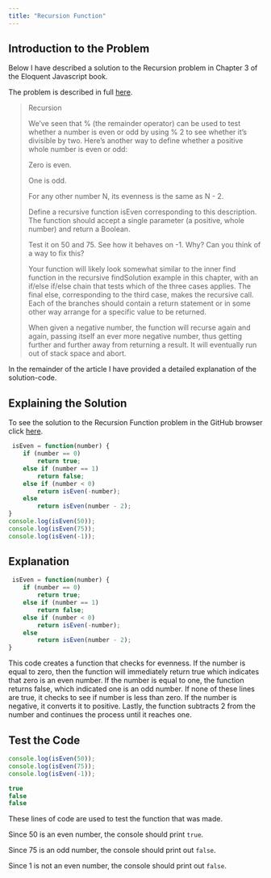 ```yaml
---
title: "Recursion Function"
---
```


## Introduction to the Problem

Below I have described a solution to the Recursion problem in Chapter 3 of the Eloquent Javascript book.

The problem is described in full [here](https://eloquentjavascript.net/03_functions.html). 

<blockquote>
Recursion

We’ve seen that % (the remainder operator) can be used to test whether a number is even or odd by using % 2 to see whether it’s divisible by two. Here’s another way to define whether a positive whole number is even or odd:

Zero is even.

One is odd.

For any other number N, its evenness is the same as N - 2.

Define a recursive function isEven corresponding to this description. The function should accept a single parameter (a positive, whole number) and return a Boolean.

Test it on 50 and 75. See how it behaves on -1. Why? Can you think of a way to fix this?

Your function will likely look somewhat similar to the inner find function in the recursive findSolution example in this chapter, with an if/else if/else chain that tests which of the three cases applies. The final else, corresponding to the third case, makes the recursive call. Each of the branches should contain a return statement or in some other way arrange for a specific value to be returned.

When given a negative number, the function will recurse again and again, passing itself an ever more negative number, thus getting further and further away from returning a result. It will eventually run out of stack space and abort.

</blockquote>

In the remainder of the article I have provided a detailed explanation of the solution-code.

## Explaining the Solution 

To see the solution to the Recursion Function problem in the GitHub browser click [here](https://github.com/lexitaylor5/csc324/blob/main/Recursion%20).

```.js
 isEven = function(number) {
    if (number == 0)
        return true;
    else if (number == 1)
        return false;
    else if (number < 0)
        return isEven(-number);
    else
        return isEven(number - 2);
}
console.log(isEven(50));
console.log(isEven(75));
console.log(isEven(-1));
```
## Explanation
```.js
 isEven = function(number) {
    if (number == 0)
        return true;
    else if (number == 1)
        return false;
    else if (number < 0)
        return isEven(-number);
    else
        return isEven(number - 2);
}
```
This code creates a function that checks for evenness. If the number is equal to zero, then the function will immediately return true which indicates that zero is an even number. If the number is equal to one, the function returns false, which indicated one is an odd number. If none of these lines are true, it checks to see if number is less than zero. If the number is negative, it converts it to positive. Lastly, the function subtracts 2 from the number and continues the process until it reaches one. 

## Test the Code
```.js
console.log(isEven(50));
console.log(isEven(75));
console.log(isEven(-1));
```
```.js
true
false
false
```


These lines of code are used to test the function that was made.

Since 50 is an even number, the console should print `true`. 

Since 75 is an odd number, the console should print out `false`. 

Since 1 is not an even number, the console should print out `false`.


